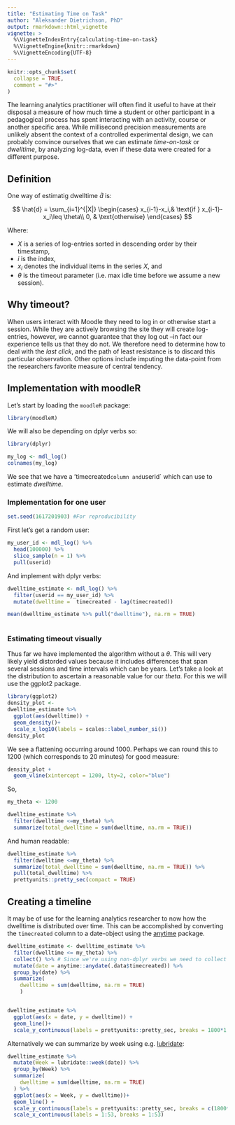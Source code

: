 ```yaml
---
title: "Estimating Time on Task"
author: "Aleksander Dietrichson, PhD"
output: rmarkdown::html_vignette
vignette: >
  %\VignetteIndexEntry{calculating-time-on-task}
  %\VignetteEngine{knitr::rmarkdown}
  %\VignetteEncoding{UTF-8}
---
```


```r
knitr::opts_chunk$set(
  collapse = TRUE,
  comment = "#>"
)
```

The learning analytics practitioner will often find it useful to have at their disposal a measure of how much time a student or other participant in a pedagogical process has spent interacting with an activity, course or another specific area. While millisecond precision measurements are unlikely absent the context of a controlled experimental design, we can probably convince ourselves that we can estimate *time-on-task* or *dwelltime*, by analyzing log-data, even if these data were created for a different purpose.



## Definition

One way of estimatig dwelltime $\hat{d}$ is: 

$$
\hat{d}  =    \sum_{i=1}^{|X|} 
\begin{cases}
    x_{i-1}-x_i,& \text{if } x_{i-1}-x_i\leq \theta\\
    0,              & \text{otherwise}
\end{cases}
$$

Where:

* $X$ is a series of log-entries sorted in descending order by their timestamp,
* $i$ is the index,
* $x_i$ denotes the individual items in the series $X$, and
* $\theta$ is the timeout parameter (i.e. max idle time before we assume a new session).

## Why timeout?

When users interact with Moodle they need to log in or otherwise start a session. While they are actively browsing the site they will create log-entries, however, we cannot guarantee that they log out --in fact our experience tells us that they do not. We therefore need to determine how to deal with the *last click*, and the path of least resistance is to discard this particular observation. Other options include imputing the data-point from the researchers favorite measure of central tendency. 


## Implementation with moodleR

Let's start by loading the `moodleR` package:

```r
library(moodleR)
```

We will also be depending on dplyr verbs so:
```r
library(dplyr)
```



```r
my_log <- mdl_log()
colnames(my_log)
```

We see that we have a 'timecreated` column and `userid` which can use to estimate *dwelltime*.

### Implementation for one user

```r
set.seed(1617201903) #For reproducibility
```


First let's get a random user:

```r
my_user_id <- mdl_log() %>% 
  head(100000) %>% 
  slice_sample(n = 1) %>% 
  pull(userid)
```

And implement with dplyr verbs:

```r
dwelltime_estimate <- mdl_log() %>% 
  filter(userid == my_user_id) %>% 
  mutate(dwelltime =  timecreated - lag(timecreated))

mean(dwelltime_estimate %>% pull("dwelltime"), na.rm = TRUE) 
 
```

### Estimating timeout visually

Thus far we have implemented the algorithm without a $\theta$. This will very likely yield distorded values because it includes differences that span several sessions and time intervals which can be years. Let's take a look at the distribution to ascertain a reasonable value for our $theta$. For this we will use the ggplot2 package.


```r
library(ggplot2)
density_plot <-
dwelltime_estimate %>% 
  ggplot(aes(dwelltime)) +
  geom_density()+
  scale_x_log10(labels = scales::label_number_si())
density_plot
```


We see a flattening occurring  around 1000. Perhaps we can round this to 1200 (which corresponds to 20 minutes) for good measure:
```r
density_plot + 
  geom_vline(xintercept = 1200, lty=2, color="blue")
```

So,

```r
my_theta <- 1200
```


```r
dwelltime_estimate %>% 
  filter(dwelltime <=my_theta) %>% 
  summarize(total_dwelltime = sum(dwelltime, na.rm = TRUE))
```
And human readable: 

```r
dwelltime_estimate %>% 
  filter(dwelltime <=my_theta) %>% 
  summarize(total_dwelltime = sum(dwelltime, na.rm = TRUE)) %>% 
  pull(total_dwelltime) %>% 
  prettyunits::pretty_sec(compact = TRUE)
```

## Creating a timeline

It may be of use for the learning analytics researcher to now how the dwelltime is distributed over time. This can be accomplished by converting the `timecreated` column to a date-object using the [anytime](http://dirk.eddelbuettel.com/code/anytime.html) package.

```r
dwelltime_estimate <- dwelltime_estimate %>%
  filter(dwelltime <= my_theta) %>% 
  collect() %>% # Since we're using non-dplyr verbs we need to collect
  mutate(date = anytime::anydate(.data$timecreated)) %>% 
  group_by(date) %>% 
  summarize(
    dwelltime = sum(dwelltime, na.rm = TRUE)
    )


dwelltime_estimate %>% 
  ggplot(aes(x = date, y = dwelltime)) +
  geom_line()+
  scale_y_continuous(labels = prettyunits::pretty_sec, breaks = 1800*1:10)

```

Alternatively we can summarize by week using e.g. [lubridate](https://lubridate.tidyverse.org/):

```r
dwelltime_estimate %>% 
  mutate(Week = lubridate::week(date)) %>% 
  group_by(Week) %>% 
  summarize(
    dwelltime = sum(dwelltime, na.rm = TRUE)
  ) %>% 
  ggplot(aes(x = Week, y = dwelltime))+
  geom_line() +
  scale_y_continuous(labels = prettyunits::pretty_sec, breaks = c(1800*1:10))+
  scale_x_continuous(labels = 1:53, breaks = 1:53)
```




